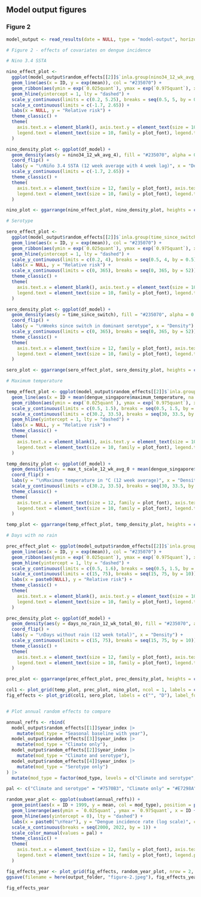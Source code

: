
## Model output figures {.tabset}

### Figure 2

```r
model_output <- read_results(date = NULL, type = "model-output", horizon = NULL)
```

```r

# Figure 2 - effects of covariates on dengue incidence

# Nino 3.4 SSTA

nino_effect_plot <-
  ggplot(model_output$random_effects[[2]]$`inla.group(nino34_12_wk_avg_4, n = 12)`) +
  geom_line(aes(x = ID, y = exp(mean)), col = "#235070") +
  geom_ribbon(aes(ymin = exp(`0.025quant`), ymax = exp(`0.975quant`), x = ID), alpha = 0.3, fill = "#235070") +
  geom_hline(yintercept = 1, lty = "dashed") +
  scale_y_continuous(limits = c(0.2, 5.25), breaks = seq(0.5, 5, by = 0.5)) +
  scale_x_continuous(limits = c(-1.7, 2.65)) +
  labs(x = NULL, y = "Relative risk") +
  theme_classic() +
  theme(
    axis.text.x = element_blank(), axis.text.y = element_text(size = 10, family = plot_font), axis.title = element_text(size = 12, family = plot_font),
    legend.text = element_text(size = 10, family = plot_font), legend.title = element_text(vjust = 0.1, size = 12, family = plot_font)
  )

nino_density_plot <- ggplot(df_model) +
  geom_density(aes(y = nino34_12_wk_avg_4), fill = "#235070", alpha = 0.3, linewidth = 0.1) +
  coord_flip() +
  labs(y = "\nNiño 3.4 SSTA (12 week average with 4 week lag)", x = "Density") +
  scale_y_continuous(limits = c(-1.7, 2.65)) +
  theme_classic() +
  theme(
    axis.text.x = element_text(size = 12, family = plot_font), axis.text.y = element_text(size = 10, family = plot_font, color = "white"), axis.title = element_text(size = 12, family = plot_font),
    legend.text = element_text(size = 10, family = plot_font), legend.title = element_text(vjust = 0.1, size = 12, family = plot_font)
  )

nino_plot <- ggarrange(nino_effect_plot, nino_density_plot, heights = c(1, 0.4), nrow = 2)

# Serotype

sero_effect_plot <-
  ggplot(model_output$random_effects[[2]]$`inla.group(time_since_switch, n = 18)`) +
  geom_line(aes(x = ID, y = exp(mean)), col = "#235070") +
  geom_ribbon(aes(ymin = exp(`0.025quant`), ymax = exp(`0.975quant`), x = ID), alpha = 0.3, fill = "#235070") +
  geom_hline(yintercept = 1, lty = "dashed") +
  scale_y_continuous(limits = c(0.2, 4), breaks = seq(0.5, 4, by = 0.5)) +
  labs(x = NULL, y = "Relative risk") +
  scale_x_continuous(limits = c(0, 365), breaks = seq(0, 365, by = 52)) +
  theme_classic() +
  theme(
    axis.text.x = element_blank(), axis.text.y = element_text(size = 10, family = plot_font), axis.title = element_text(size = 12, family = plot_font),
    legend.text = element_text(size = 10, family = plot_font), legend.title = element_text(vjust = 0.1, size = 12, family = plot_font)
  )

sero_density_plot <- ggplot(df_model) +
  geom_density(aes(y = time_since_switch), fill = "#235070", alpha = 0.3, linewidth = 0.1) +
  coord_flip() +
  labs(y = "\nWeeks since switch in dominant serotype", x = "Density") +
  scale_y_continuous(limits = c(0, 365), breaks = seq(0, 365, by = 52)) +
  theme_classic() +
  theme(
    axis.text.x = element_text(size = 12, family = plot_font), axis.text.y = element_text(size = 6, family = plot_font, color = "white"), axis.title = element_text(size = 12, family = plot_font),
    legend.text = element_text(size = 10, family = plot_font), legend.title = element_text(vjust = 0.1, size = 12, family = plot_font)
  )

sero_plot <- ggarrange(sero_effect_plot, sero_density_plot, heights = c(1, 0.3), nrow = 2)

# Maximum temperature

temp_effect_plot <- ggplot(model_output$random_effects[[2]]$`inla.group(max_t_scale_12_wk_avg_0)`) +
  geom_line(aes(x = ID + mean(dengue_singapore$maximum_temperature, na.rm = TRUE), y = exp(mean)), col = "#235070") +
  geom_ribbon(aes(ymin = exp(`0.025quant`), ymax = exp(`0.975quant`), x = ID + mean(dengue_singapore$maximum_temperature)), alpha = 0.3, fill = "#235070") +
  scale_y_continuous(limits = c(0.5, 1.5), breaks = seq(0.5, 1.5, by = 0.5)) +
  scale_x_continuous(limits = c(30.2, 33.5), breaks = seq(30, 33.5, by = 1)) +
  geom_hline(yintercept = 1, lty = "dashed") +
  labs(x = NULL, y = "Relative risk") +
  theme_classic() +
  theme(
    axis.text.x = element_blank(), axis.text.y = element_text(size = 10, family = plot_font), axis.title = element_text(size = 12, family = plot_font),
    legend.text = element_text(size = 10, family = plot_font), legend.title = element_text(vjust = 0.1, size = 12, family = plot_font)
  )

temp_density_plot <- ggplot(df_model) +
  geom_density(aes(y = max_t_scale_12_wk_avg_0 + mean(dengue_singapore$maximum_temperature, na.rm = TRUE)), fill = "#235070", alpha = 0.3, size = 0.1) +
  coord_flip() +
  labs(y = "\nMaximum temperature in °C (12 week average)", x = "Density") +
  scale_y_continuous(limits = c(30.2, 33.5), breaks = seq(30, 33.5, by = 1)) +
  theme_classic() +
  theme(
    axis.text.x = element_text(size = 12, family = plot_font), axis.text.y = element_text(size = 10, family = plot_font, color = "white"), axis.title = element_text(size = 12, family = plot_font),
    legend.text = element_text(size = 10, family = plot_font), legend.title = element_text(vjust = 0.1, size = 12, family = plot_font)
  )

temp_plot <- ggarrange(temp_effect_plot, temp_density_plot, heights = c(1, 0.4), nrow = 2)

# Days with no rain

prec_effect_plot <- ggplot(model_output$random_effects[[2]]$`inla.group(days_no_rain_12_wk_total_0)`) +
  geom_line(aes(x = ID, y = exp(mean)), col = "#235070") +
  geom_ribbon(aes(ymin = exp(`0.025quant`), ymax = exp(`0.975quant`), x = ID), alpha = 0.3, fill = "#235070") +
  geom_hline(yintercept = 1, lty = "dashed") +
  scale_y_continuous(limits = c(0.5, 1.6), breaks = seq(0.5, 1.5, by = 0.5)) +
  scale_x_continuous(limits = c(15, 75), breaks = seq(15, 75, by = 10)) +
  labs(x = paste0(NULL), y = "Relative risk") +
  theme_classic() +
  theme(
    axis.text.x = element_blank(), axis.text.y = element_text(size = 10, family = plot_font), axis.title = element_text(size = 12, family = plot_font),
    legend.text = element_text(size = 10, family = plot_font), legend.title = element_text(vjust = 0.1, size = 12, family = plot_font)
  )

prec_density_plot <- ggplot(df_model) +
  geom_density(aes(y = days_no_rain_12_wk_total_0), fill = "#235070", alpha = 0.3, size = 0.1) +
  coord_flip() +
  labs(y = "\nDays without rain (12 week total)", x = "Density") +
  scale_y_continuous(limits = c(15, 75), breaks = seq(15, 75, by = 10)) +
  theme_classic() +
  theme(
    axis.text.x = element_text(size = 12, family = plot_font), axis.text.y = element_text(size = 8, family = plot_font, color = "white"), axis.title = element_text(size = 12, family = plot_font),
    legend.text = element_text(size = 10, family = plot_font), legend.title = element_text(vjust = 0.1, size = 12, family = plot_font)
  )

prec_plot <- ggarrange(prec_effect_plot, prec_density_plot, heights = c(1, 0.4), nrow = 2)

col1 <- plot_grid(temp_plot, prec_plot, nino_plot, ncol = 1, labels = c("A", "B", "C"), rel_heights = c(1, 1, 1.25), label_fontfamily = plot_font)
fig_effects <- plot_grid(col1, sero_plot, labels = c("", "D"), label_fontfamily = plot_font)


# Plot annual random effects to compare

annual_reffs <- rbind(
  model_output$random_effects[[1]]$year_index |>
    mutate(mod_type = "Seasonal baseline with year"),
  model_output$random_effects[[3]]$year_index |>
    mutate(mod_type = "Climate only"),
  model_output$random_effects[[2]]$year_index |>
    mutate(mod_type = "Climate and serotype"),
  model_output$random_effects[[4]]$year_index |>
    mutate(mod_type = "Serotype only")
) |>
  mutate(mod_type = factor(mod_type, levels = c("Climate and serotype", "Climate only", "Serotype only", "Seasonal baseline with year")))

pal <- c("Climate and serotype" = "#7570B3", "Climate only" = "#E7298A", "Serotype only" = "#1B9E77", "Seasonal baseline with year" = "#E6AB02")

random_year_plot <- ggplot(subset(annual_reffs)) +
  geom_point(aes(x = ID + 1999, y = mean, col = mod_type), position = position_dodge(width = 0.5)) +
  geom_linerange(aes(ymin = `0.025quant`, ymax = `0.975quant`, x = ID + 1999, col = mod_type), position = position_dodge(width = 0.5)) +
  geom_hline(aes(yintercept = 0), lty = "dashed") +
  labs(x = paste0("\nYear"), y = "Dengue incidence rate (log scale)", col = "Model Type") +
  scale_x_continuous(breaks = seq(2000, 2022, by = 1)) +
  scale_color_manual(values = pal) +
  theme_classic() +
  theme(
    axis.text.x = element_text(size = 12, family = plot_font), axis.text.y = element_text(size = 12, family = plot_font), axis.title = element_text(size = 12, family = plot_font),
    legend.text = element_text(size = 14, family = plot_font), legend.position = "bottom", legend.title = element_blank()
  )

fig_effects_year <- plot_grid(fig_effects, random_year_plot, nrow = 2, labels = c("", "E"), rel_heights = c(1, 0.4), label_fontfamily = plot_font)
ggsave(filename = here(output_folder, "figure-2.jpeg"), fig_effects_year, width = 400, height = 500, units = "mm", bg="white", dpi = 300)

```

```r
fig_effects_year
```

